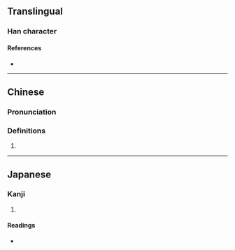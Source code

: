 {{character info/new}}
==Translingual==

===Han character===
{{Han char|rn=85|rad=水|as=15|sn=18|four=|canj=EQOC|ids=⿰氵賛}}

====References====
* {{Han ref|kx=0658.070|dkj=18564|hdz=31776.030|uh=6FFD|ud=28669}}

----

==Chinese==
{{zh-forms}}

===Pronunciation===
{{zh-pron
|m=zàn
|c=zaan3
|mc=
|oc=y
|ma=
|cat=
}}

===Definitions===
{{zh-hanzi}}

# {{rfdef|lang=zh}}

----

==Japanese==

===Kanji===
{{ja-kanji|grade=|rs=水15}}

# {{defn|lang=ja|sort=水15}}

====Readings====
* {{ja-readings|on=[[さん]] (san)|kun=}}